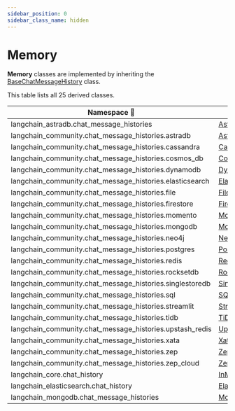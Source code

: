 ```yaml
---
sidebar_position: 0
sidebar_class_name: hidden
---
```


# Memory

**Memory** classes are implemented by inheriting the [BaseChatMessageHistory](https://api.python.langchain.com/en/latest/chat_history/langchain_core.chat_history.BaseChatMessageHistory.html) class.

This table lists all 25 derived classes.


| Namespace 🔻 | Class |
|------------|---------|
| langchain_astradb.chat_message_histories | [AstraDBChatMessageHistory](https://api.python.langchain.com/en/latest/chat_message_histories/langchain_astradb.chat_message_histories.AstraDBChatMessageHistory.html) |
| langchain_community.chat_message_histories.astradb | [AstraDBChatMessageHistory](https://api.python.langchain.com/en/latest/chat_message_histories/langchain_community.chat_message_histories.astradb.AstraDBChatMessageHistory.html) |
| langchain_community.chat_message_histories.cassandra | [CassandraChatMessageHistory](https://api.python.langchain.com/en/latest/chat_message_histories/langchain_community.chat_message_histories.cassandra.CassandraChatMessageHistory.html) |
| langchain_community.chat_message_histories.cosmos_db | [CosmosDBChatMessageHistory](https://api.python.langchain.com/en/latest/chat_message_histories/langchain_community.chat_message_histories.cosmos_db.CosmosDBChatMessageHistory.html) |
| langchain_community.chat_message_histories.dynamodb | [DynamoDBChatMessageHistory](https://api.python.langchain.com/en/latest/chat_message_histories/langchain_community.chat_message_histories.dynamodb.DynamoDBChatMessageHistory.html) |
| langchain_community.chat_message_histories.elasticsearch | [ElasticsearchChatMessageHistory](https://api.python.langchain.com/en/latest/chat_message_histories/langchain_community.chat_message_histories.elasticsearch.ElasticsearchChatMessageHistory.html) |
| langchain_community.chat_message_histories.file | [FileChatMessageHistory](https://api.python.langchain.com/en/latest/chat_message_histories/langchain_community.chat_message_histories.file.FileChatMessageHistory.html) |
| langchain_community.chat_message_histories.firestore | [FirestoreChatMessageHistory](https://api.python.langchain.com/en/latest/chat_message_histories/langchain_community.chat_message_histories.firestore.FirestoreChatMessageHistory.html) |
| langchain_community.chat_message_histories.momento | [MomentoChatMessageHistory](https://api.python.langchain.com/en/latest/chat_message_histories/langchain_community.chat_message_histories.momento.MomentoChatMessageHistory.html) |
| langchain_community.chat_message_histories.mongodb | [MongoDBChatMessageHistory](https://api.python.langchain.com/en/latest/chat_message_histories/langchain_community.chat_message_histories.mongodb.MongoDBChatMessageHistory.html) |
| langchain_community.chat_message_histories.neo4j | [Neo4jChatMessageHistory](https://api.python.langchain.com/en/latest/chat_message_histories/langchain_community.chat_message_histories.neo4j.Neo4jChatMessageHistory.html) |
| langchain_community.chat_message_histories.postgres | [PostgresChatMessageHistory](https://api.python.langchain.com/en/latest/chat_message_histories/langchain_community.chat_message_histories.postgres.PostgresChatMessageHistory.html) |
| langchain_community.chat_message_histories.redis | [RedisChatMessageHistory](https://api.python.langchain.com/en/latest/chat_message_histories/langchain_community.chat_message_histories.redis.RedisChatMessageHistory.html) |
| langchain_community.chat_message_histories.rocksetdb | [RocksetChatMessageHistory](https://api.python.langchain.com/en/latest/chat_message_histories/langchain_community.chat_message_histories.rocksetdb.RocksetChatMessageHistory.html) |
| langchain_community.chat_message_histories.singlestoredb | [SingleStoreDBChatMessageHistory](https://api.python.langchain.com/en/latest/chat_message_histories/langchain_community.chat_message_histories.singlestoredb.SingleStoreDBChatMessageHistory.html) |
| langchain_community.chat_message_histories.sql | [SQLChatMessageHistory](https://api.python.langchain.com/en/latest/chat_message_histories/langchain_community.chat_message_histories.sql.SQLChatMessageHistory.html) |
| langchain_community.chat_message_histories.streamlit | [StreamlitChatMessageHistory](https://api.python.langchain.com/en/latest/chat_message_histories/langchain_community.chat_message_histories.streamlit.StreamlitChatMessageHistory.html) |
| langchain_community.chat_message_histories.tidb | [TiDBChatMessageHistory](https://api.python.langchain.com/en/latest/chat_message_histories/langchain_community.chat_message_histories.tidb.TiDBChatMessageHistory.html) |
| langchain_community.chat_message_histories.upstash_redis | [UpstashRedisChatMessageHistory](https://api.python.langchain.com/en/latest/chat_message_histories/langchain_community.chat_message_histories.upstash_redis.UpstashRedisChatMessageHistory.html) |
| langchain_community.chat_message_histories.xata | [XataChatMessageHistory](https://api.python.langchain.com/en/latest/chat_message_histories/langchain_community.chat_message_histories.xata.XataChatMessageHistory.html) |
| langchain_community.chat_message_histories.zep | [ZepChatMessageHistory](https://api.python.langchain.com/en/latest/chat_message_histories/langchain_community.chat_message_histories.zep.ZepChatMessageHistory.html) |
| langchain_community.chat_message_histories.zep_cloud | [ZepCloudChatMessageHistory](https://api.python.langchain.com/en/latest/chat_message_histories/langchain_community.chat_message_histories.zep_cloud.ZepCloudChatMessageHistory.html) |
| langchain_core.chat_history | [InMemoryChatMessageHistory](https://api.python.langchain.com/en/latest/chat_history/langchain_core.chat_history.InMemoryChatMessageHistory.html) |
| langchain_elasticsearch.chat_history | [ElasticsearchChatMessageHistory](https://api.python.langchain.com/en/latest/chat_history/langchain_elasticsearch.chat_history.ElasticsearchChatMessageHistory.html) |
| langchain_mongodb.chat_message_histories | [MongoDBChatMessageHistory](https://api.python.langchain.com/en/latest/chat_message_histories/langchain_mongodb.chat_message_histories.MongoDBChatMessageHistory.html) |

